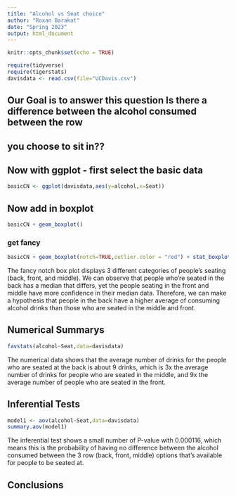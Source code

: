 ```yaml
---
title: "Alcohol vs Seat choice"
author: "Roxan Barakat"
date: "Spring 2023"
output: html_document
---
```


```r
knitr::opts_chunk$set(echo = TRUE)
```

```r
require(tidyverse)
require(tigerstats)
davisdata <- read.csv(file="UCDavis.csv")
```
## Our Goal is to answer this question Is there a difference between the alcohol consumed between the row
## you choose to sit in??

## Now with ggplot - first select the basic data

```r
basicCN <- ggplot(davisdata,aes(y=alcohol,x=Seat))
```
## Now add in boxplot

```r
basicCN + geom_boxplot()
```
  
  
### get fancy  

```r
basicCN + geom_boxplot(notch=TRUE,outlier.color = "red") + stat_boxplot(geom ='errorbar') + labs(title="Fancy notch boxplot \n with 2 lines")
```

The fancy notch box plot displays 3 different categories of people's seating (back, front, and middle). We can observe that people who're seated in the back has a median that differs, yet the people seating in the front and middle have more confidence in their median data. Therefore, we can make a hypothesis that people in the back have a higher average of consuming alcohol drinks than those who are seated in the middle and front. 

## Numerical Summarys 

```r
favstats(alcohol~Seat,data=davisdata)
```
The numerical data shows that the average number of drinks for the people who are seated at the back is about 9 drinks, which is 3x the average number of drinks for people who are seated in the middle, and 9x the average number of people who are seated in the front.

## Inferential Tests

```r
model1 <- aov(alcohol~Seat,data=davisdata)
summary.aov(model1)
```

The inferential test shows a small number of P-value with 0.000116, which means this is the probability of having no difference between the alcohol consumed between the 3 row (back, front, middle) options that's available for people to be seated at.

## Conclusions


